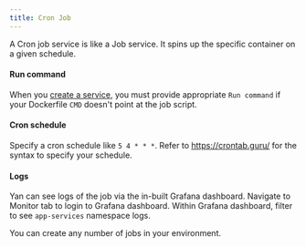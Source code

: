 ```yaml
---
title: Cron Job
---
```


A Cron job service is like a Job service. It spins up the specific container on a given schedule.

#### Run command

When you [create a service](/environment/services/create), you must provide appropriate `Run command` if your Dockerfile
`CMD` doesn't point at the job script.

#### Cron schedule

Specify a cron schedule like `5 4 * * *`. Refer to https://crontab.guru/ for the syntax to specify your schedule.

#### Logs

Yan can see logs of the job via the in-built Grafana dashboard. Navigate to Monitor tab to login to Grafana dashboard.
Within Grafana dashboard, filter to see `app-services` namespace logs.

You can create any number of jobs in your environment.

